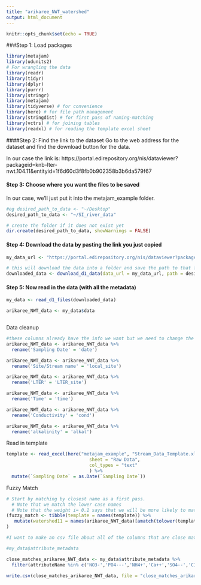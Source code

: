 ```yaml
---
title: "arikaree_NWT_watershed"
output: html_document
---
```


```r
knitr::opts_chunk$set(echo = TRUE)
```

###Step 1: Load packages

```r

library(metajam)  
library(udunits2)
# For wrangling the data
library(readr)
library(tidyr)
library(dplyr)
library(purrr)
library(stringr)
library(metajam)
library(tidyverse) # for convenience
library(here) # for file path management
library(stringdist) # for first pass of naming-matching
library(vctrs) # for joining tables
library(readxl) # for reading the template excel sheet

```


####Step 2: Find the link to the dataset
Go to the web address for the dataset and find the download button for the data. 

In our case the link is: https://portal.edirepository.org/nis/dataviewer?packageid=knb-lter-nwt.104.11&entityid=1f6d60d3f8fb0b902358b3b6da579f67

#### Step 3: Choose where you want the files to be saved
In our case, we'll just put it into the metajam_example folder.

```r


#eg desired_path_to_data <- "~/Desktop"
desired_path_to_data <- "~/SI_river_data"

# create the folder if it does not exist yet
dir.create(desired_path_to_data, showWarnings = FALSE)


```

#### Step 4: Download the data by pasting the link you just copied

```r

my_data_url <- "https://portal.edirepository.org/nis/dataviewer?packageid=knb-lter-nwt.104.11&entityid=1f6d60d3f8fb0b902358b3b6da579f67"

# this will download the data into a folder and save the path to that folder
downloaded_data <- download_d1_data(data_url = my_data_url, path = desired_path_to_data)


```


#### Step 5: Now read in the data (with all the metadata)

```r


my_data <- read_d1_files(downloaded_data)

arikaree_NWT_data <- my_data$data



```

Data cleanup

```r

#these columns already have the info we want but we need to change the column names to match the template
arikaree_NWT_data <- arikaree_NWT_data %>% 
  rename('Sampling Date' = 'date')

arikaree_NWT_data <- arikaree_NWT_data %>% 
  rename('Site/Stream name' = 'local_site')

arikaree_NWT_data <- arikaree_NWT_data %>% 
  rename('LTER' = 'LTER_site')

arikaree_NWT_data <- arikaree_NWT_data %>% 
  rename('Time' = 'time')

arikaree_NWT_data <- arikaree_NWT_data %>% 
  rename('Conductivity' = 'cond')

arikaree_NWT_data <- arikaree_NWT_data %>% 
  rename('alkalinity' = 'alkal')


```

Read in template
```r

template <- read_excel(here("metajam_example", "Stream_Data_Template.xlsx"), 
                               sheet = "Raw Data",
                               col_types = "text"
                               ) %>%
  mutate(`Sampling Date` = as.Date(`Sampling Date`))


```

Fuzzy Match

```r
# Start by matching by closest name as a first pass. 
  # Note that we match the lower case names
  # Note that the weight i= 0.1 says that we will be more likely to match if watershed 1 = template + extra
(fuzzy_match <- tibble(template = names(template)) %>%
   mutate(watershed11 = names(arikaree_NWT_data)[amatch(tolower(template), tolower(names(arikaree_NWT_data)), maxDist = 1, weight = c(d=1,i=0.1,s=1,t=1))])
)

#I want to make an csv file about all of the columns that are close matches but not quite the same to ask the PIs about

#my_data$attribute_metadata

close_matches_arikaree_NWT_data <- my_data$attribute_metadata %>% 
  filter(attributeName %in% c('NO3-','PO4---','NH4+','Ca++','SO4--','CI-','Na+','K+','Mg++'))

write.csv(close_matches_arikaree_NWT_data, file = "close_matches_arikaree_NWT_data.csv", row.names = FALSE)

```

